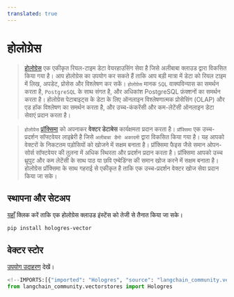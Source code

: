 ```yaml
---
translated: true
---
```


# होलोग्रेस

>[होलोग्रेस](https://www.alibabacloud.com/help/en/hologres/latest/introduction) एक एकीकृत रियल-टाइम डेटा वेयरहाउसिंग सेवा है जिसे अलीबाबा क्लाउड द्वारा विकसित किया गया है। आप होलोग्रेस का उपयोग कर सकते हैं ताकि आप बड़ी मात्रा में डेटा को रियल टाइम में लिख, अपडेट, प्रोसेस और विश्लेषण कर सकें।
>`होलोग्रेस` मानक `SQL` वाक्यविन्यास का समर्थन करता है, `PostgreSQL` के साथ संगत है, और अधिकांश PostgreSQL फ़ंक्शनों का समर्थन करता है। होलोग्रेस पेटाबाइट्स के डेटा के लिए ऑनलाइन विश्लेषणात्मक प्रोसेसिंग (OLAP) और एड हॉक विश्लेषण का समर्थन करता है, और उच्च-कंकरेंसी और कम-लेटेंसी ऑनलाइन डेटा सेवाएं प्रदान करता है।

>`होलोग्रेस` [प्रॉक्सिमा](https://www.alibabacloud.com/help/en/hologres/latest/vector-processing) को अपनाकर **वेक्टर डेटाबेस** कार्यक्षमता प्रदान करता है।
>`प्रॉक्सिमा` एक उच्च-प्रदर्शन सॉफ्टवेयर लाइब्रेरी है जिसे `अलीबाबा डैमो अकादमी` द्वारा विकसित किया गया है। यह आपको वेक्टरों के निकटतम पड़ोसियों को खोजने में सक्षम बनाता है। प्रॉक्सिमा फैइस जैसे समान ओपन-सोर्स सॉफ्टवेयर की तुलना में अधिक स्थिरता और प्रदर्शन प्रदान करता है। प्रॉक्सिमा आपको उच्च थ्रूपुट और कम लेटेंसी के साथ पाठ या छवि एम्बेडिंग्स की समान खोज करने में सक्षम बनाता है। होलोग्रेस प्रॉक्सिमा के साथ गहराई से एकीकृत है ताकि एक उच्च-प्रदर्शन वेक्टर खोज सेवा प्रदान किया जा सके।

## स्थापना और सेटअप

[यहाँ](https://www.alibabacloud.com/zh/product/hologres) क्लिक करें ताकि एक होलोग्रेस क्लाउड इंस्टेंस को तेजी से तैनात किया जा सके।

```bash
pip install hologres-vector
```

## वेक्टर स्टोर

[उपयोग उदाहरण](/docs/integrations/vectorstores/hologres) देखें।

```python
<!--IMPORTS:[{"imported": "Hologres", "source": "langchain_community.vectorstores", "docs": "https://api.python.langchain.com/en/latest/vectorstores/langchain_community.vectorstores.hologres.Hologres.html", "title": "Hologres"}]-->
from langchain_community.vectorstores import Hologres
```
